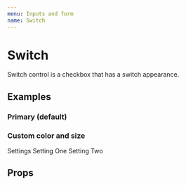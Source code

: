 ```yaml
---
menu: Inputs and form
name: Switch
---
```



# Switch

Switch control is a checkbox that has a switch appearance.

## Examples

### Primary (default)

<Playground>
  <Switch defaultChecked />
  <Switch />
  <Switch />
  <Switch />
</Playground>

### Custom color and size

<Playground>
  <List element="form">
    <ListTitle>Settings</ListTitle>
    <ListButton element="label" fitAll>
      <Addon main>Setting One</Addon>
      <Addon>
        <Switch color="success" size="3em" />
      </Addon>
    </ListButton>
    <ListButton element="label" fitAll>
      <Addon main>Setting Two</Addon>
      <Addon>
        <Switch color="warning" size="16px" />
      </Addon>
    </ListButton>
  </List>
</Playground>

## Props

<Props of={Switch} />
